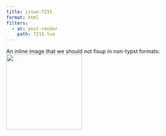 ```yaml
---
title: issue-7215
format: html
filters:
  - at: post-render
    path: 7215.lua
---
```


An inline image that we should not fixup in non-typst formats: ![](./an-image.png){width=200}